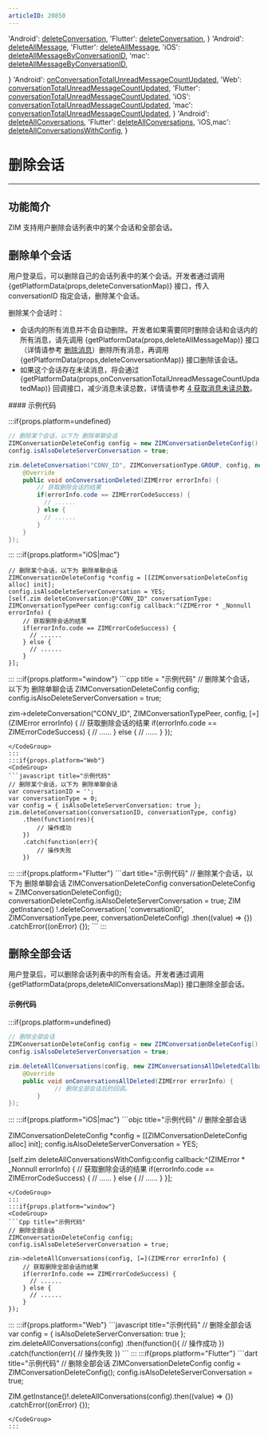 ```yaml
---
articleID: 20850
---
```




  'Android': <a href='@deleteConversation' target='_blank'>deleteConversation</a>,
  'Flutter': <a href='https://pub.dev/documentation/zego_zim/latest/zego_zim/ZIM/deleteConversation.html' target='_blank'>deleteConversation</a>,
}
  'Android': <a href='@deleteAllMessage' target='_blank'>deleteAllMessage</a>,
  'Flutter': <a href='https://pub.dev/documentation/zego_zim/latest/zego_zim/ZIM/deleteAllMessage.html' target='_blank'>deleteAllMessage</a>,
  'iOS': <a href='https://docs.zegocloud.com/article/api?doc=zim_API~objective-c_ios~protocol~ZIM#delete-all-message-by-conversation-id-conversation-id-conversation-type-config-callback' target='_blank'>deleteAllMessageByConversationID</a>,
  'mac': <a href='https://docs.zegocloud.com/article/api?doc=zim_API~objective-c_macos~protocol~ZIM#delete-all-message-by-conversation-id-conversation-id-conversation-type-config-callback' target='_blank'>deleteAllMessageByConversationID</a>,

}
  'Android': <a href='@onConversationTotalUnreadMessageCountUpdated' target='_blank'>onConversationTotalUnreadMessageCountUpdated</a>,
  'Web': <a href='@conversationTotalUnreadMessageCountUpdated' target='_blank'>conversationTotalUnreadMessageCountUpdated</a>,
  'Flutter': <a href='https://pub.dev/documentation/zego_zim/latest/zego_zim/ZIMEventHandler/onConversationTotalUnreadMessageCountUpdated.html' target='_blank'>conversationTotalUnreadMessageCountUpdated</a>,
  'iOS': <a href='https://docs.zegocloud.com/article/api?doc=zim_API~objective-c_ios~protocol~ZIMEventHandler#zim-conversation-total-unread-message-count-updated' target='_blank'>conversationTotalUnreadMessageCountUpdated</a>,
  'mac': <a href='https://docs.zegocloud.com/article/api?doc=zim_API~objective-c_macos~protocol~ZIMEventHandler#zim-conversation-total-unread-message-count-updated' target='_blank'>conversationTotalUnreadMessageCountUpdated</a>,
}
  'Android': <a href='@deleteAllConversations' target='_blank'>deleteAllConversations</a>,
  'Flutter': <a href='https://pub.dev/documentation/zego_zim/latest/zego_zim/ZIM/deleteAllConversations.html' target='_blank'>deleteAllConversations</a>,
  'iOS,mac': <a href='@deleteAllConversationsWithConfig' target='_blank'>deleteAllConversationsWithConfig</a>,
}


# 删除会话

- - -

## 功能简介

ZIM 支持用户删除会话列表中的某个会话和全部会话。

## 删除单个会话

用户登录后，可以删除自己的会话列表中的某个会话。开发者通过调用 {getPlatformData(props,deleteConversationMap)} 接口，传入 conversationID 指定会话，删除某个会话。

<Note title="Note">

删除某个会话时：

- 会话内的所有消息并不会自动删除。开发者如果需要同时删除会话和会话内的所有消息，请先调用 {getPlatformData(props,deleteAllMessageMap)} 接口（详情请参考 [删除消息](../Messaging/Delete%20messages.mdx#删除指定会话的全部消息)）删除所有消息，再调用 {getPlatformData(props,deleteConversationMap)} 接口删除该会话。
- 如果这个会话存在未读消息，将会通过 {getPlatformData(props,onConversationTotalUnreadMessageCountUpdatedMap)} 回调接口，减少消息未读总数，详情请参考 [4 获取消息未读总数](./Get%20the%20conversation%20list.mdx)。
</Note>
#### 示例代码


:::if{props.platform=undefined}
<CodeGroup>
```java title="示例代码"
// 删除某个会话，以下为 删除单聊会话
ZIMConversationDeleteConfig config = new ZIMConversationDeleteConfig();
config.isAlsoDeleteServerConversation = true;

zim.deleteConversation("CONV_ID", ZIMConversationType.GROUP, config, new ZIMConversationDeletedCallback() {
    @Override
    public void onConversationDeleted(ZIMError errorInfo) {
        // 获取删除会话的结果
        if(errorInfo.code == ZIMErrorCodeSuccess) {
          // ......
        } else {
          // ......
        }            
    }
});
```
</CodeGroup>

:::
:::if{props.platform="iOS|mac"}
<CodeGroup>
```objc title="示例代码"
// 删除某个会话，以下为 删除单聊会话
ZIMConversationDeleteConfig *config = [[ZIMConversationDeleteConfig alloc] init];
config.isAlsoDeleteServerConversation = YES;
[self.zim deleteConversation:@"CONV_ID" conversationType: ZIMConversationTypePeer config:config callback:^(ZIMError * _Nonnull errorInfo) {
    // 获取删除会话的结果
    if(errorInfo.code == ZIMErrorCodeSuccess) {
      // ......
    } else {
      // ......
    }
}];
```
</CodeGroup>
:::
:::if{props.platform="window"}
<CodeGroup>
```cpp title = "示例代码"
// 删除某个会话，以下为 删除单聊会话
ZIMConversationDeleteConfig config;
config.isAlsoDeleteServerConversation = true;

zim->deleteConversation("CONV_ID", ZIMConversationTypePeer, config, [=](ZIMError errorInfo) {
    // 获取删除会话的结果
    if(errorInfo.code == ZIMErrorCodeSuccess) {
      // ......
    } else {
      // ......
    }
});
```
</CodeGroup>
:::
:::if{props.platform="Web"}
<CodeGroup>
```javascript title="示例代码"
// 删除某个会话，以下为 删除单聊会话
var conversationID = '';
var conversationType = 0;
var config = { isAlsoDeleteServerConversation: true };
zim.deleteConversation(conversationID, conversationType, config)
    .then(function(res){
        // 操作成功
    })
    .catch(function(err){
        // 操作失败
    })
```
</CodeGroup>
:::
:::if{props.platform="Flutter"}
<CodeGroup>
```dart title="示例代码"
// 删除某个会话，以下为 删除单聊会话
ZIMConversationDeleteConfig conversationDeleteConfig =
      ZIMConversationDeleteConfig();
conversationDeleteConfig.isAlsoDeleteServerConversation = true;
ZIM
    .getInstance()
    !.deleteConversation(
        'conversationID', ZIMConversationType.peer, conversationDeleteConfig)
    .then((value) => {})
    .catchError((onError) {});
```
</CodeGroup>
:::


## 删除全部会话

用户登录后，可以删除会话列表中的所有会话。开发者通过调用 {getPlatformData(props,deleteAllConversationsMap)} 接口删除全部会话。

#### 示例代码


:::if{props.platform=undefined}
<CodeGroup>
```java title="示例代码"
// 删除全部会话
ZIMConversationDeleteConfig config = new ZIMConversationDeleteConfig();
config.isAlsoDeleteServerConversation = true;

zim.deleteAllConversations(config, new ZIMConversationsAllDeletedCallback() {
    @Override
    public void onConversationsAllDeleted(ZIMError errorInfo) {
             // 删除全部会话后的回调。
        }
});
```
</CodeGroup>
:::
:::if{props.platform="iOS|mac"}
<CodeGroup>
```objc title="示例代码"
// 删除全部会话

ZIMConversationDeleteConfig *config = [[ZIMConversationDeleteConfig alloc] init];
config.isAlsoDeleteServerConversation = YES;

[self.zim deleteAllConversationsWithConfig:config callback:^(ZIMError * _Nonnull errorInfo) {
    // 获取删除会话的结果
    if(errorInfo.code == ZIMErrorCodeSuccess) {
      // ......
    } else {
      // ......
    }
}];
```
</CodeGroup>
:::
:::if{props.platform="window"}
<CodeGroup>
```Cpp title="示例代码"
// 删除全部会话
ZIMConversationDeleteConfig config;
config.isAlsoDeleteServerConversation = true;

zim->deleteAllConversations(config, [=](ZIMError errorInfo) {
    // 获取删除全部会话的结果
    if(errorInfo.code == ZIMErrorCodeSuccess) {
      // ......
    } else {
      // ......
    }
});
```
</CodeGroup>
:::
:::if{props.platform="Web"}
<CodeGroup>
```javascript title="示例代码"
// 删除全部会话
var config = { isAlsoDeleteServerConversation: true };
zim.deleteAllConversations(config)
    .then(function(){
        // 操作成功
    })
    .catch(function(err){
        // 操作失败
    })
```
</CodeGroup>
:::
:::if{props.platform="Flutter"}
<CodeGroup>
```dart title="示例代码"
// 删除全部会话
ZIMConversationDeleteConfig config = ZIMConversationDeleteConfig();
config.isAlsoDeleteServerConversation = true;

ZIM.getInstance()!.deleteAllConversations(config).then((value) => {})
    .catchError((onError) {});
```
</CodeGroup>
:::

